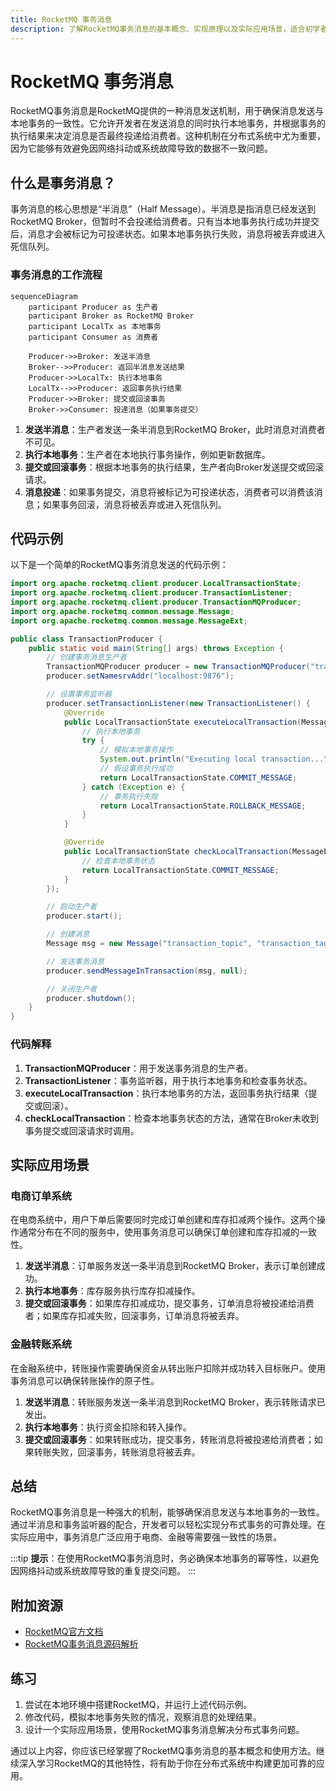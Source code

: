 ```yaml
---
title: RocketMQ 事务消息
description: 了解RocketMQ事务消息的基本概念、实现原理以及实际应用场景，适合初学者快速掌握RocketMQ事务消息的使用方法。
---
```


# RocketMQ 事务消息

RocketMQ事务消息是RocketMQ提供的一种消息发送机制，用于确保消息发送与本地事务的一致性。它允许开发者在发送消息的同时执行本地事务，并根据事务的执行结果来决定消息是否最终投递给消费者。这种机制在分布式系统中尤为重要，因为它能够有效避免因网络抖动或系统故障导致的数据不一致问题。

## 什么是事务消息？

事务消息的核心思想是“半消息”（Half Message）。半消息是指消息已经发送到RocketMQ Broker，但暂时不会投递给消费者。只有当本地事务执行成功并提交后，消息才会被标记为可投递状态。如果本地事务执行失败，消息将被丢弃或进入死信队列。

### 事务消息的工作流程

```mermaid
sequenceDiagram
    participant Producer as 生产者
    participant Broker as RocketMQ Broker
    participant LocalTx as 本地事务
    participant Consumer as 消费者

    Producer->>Broker: 发送半消息
    Broker-->>Producer: 返回半消息发送结果
    Producer->>LocalTx: 执行本地事务
    LocalTx-->>Producer: 返回事务执行结果
    Producer->>Broker: 提交或回滚事务
    Broker->>Consumer: 投递消息（如果事务提交）
```

1. **发送半消息**：生产者发送一条半消息到RocketMQ Broker，此时消息对消费者不可见。
2. **执行本地事务**：生产者在本地执行事务操作，例如更新数据库。
3. **提交或回滚事务**：根据本地事务的执行结果，生产者向Broker发送提交或回滚请求。
4. **消息投递**：如果事务提交，消息将被标记为可投递状态，消费者可以消费该消息；如果事务回滚，消息将被丢弃或进入死信队列。

## 代码示例

以下是一个简单的RocketMQ事务消息发送的代码示例：

```java
import org.apache.rocketmq.client.producer.LocalTransactionState;
import org.apache.rocketmq.client.producer.TransactionListener;
import org.apache.rocketmq.client.producer.TransactionMQProducer;
import org.apache.rocketmq.common.message.Message;
import org.apache.rocketmq.common.message.MessageExt;

public class TransactionProducer {
    public static void main(String[] args) throws Exception {
        // 创建事务消息生产者
        TransactionMQProducer producer = new TransactionMQProducer("transaction_producer_group");
        producer.setNamesrvAddr("localhost:9876");

        // 设置事务监听器
        producer.setTransactionListener(new TransactionListener() {
            @Override
            public LocalTransactionState executeLocalTransaction(Message msg, Object arg) {
                // 执行本地事务
                try {
                    // 模拟本地事务操作
                    System.out.println("Executing local transaction...");
                    // 假设事务执行成功
                    return LocalTransactionState.COMMIT_MESSAGE;
                } catch (Exception e) {
                    // 事务执行失败
                    return LocalTransactionState.ROLLBACK_MESSAGE;
                }
            }

            @Override
            public LocalTransactionState checkLocalTransaction(MessageExt msg) {
                // 检查本地事务状态
                return LocalTransactionState.COMMIT_MESSAGE;
            }
        });

        // 启动生产者
        producer.start();

        // 创建消息
        Message msg = new Message("transaction_topic", "transaction_tag", "Hello RocketMQ Transaction".getBytes());

        // 发送事务消息
        producer.sendMessageInTransaction(msg, null);

        // 关闭生产者
        producer.shutdown();
    }
}
```

### 代码解释

1. **TransactionMQProducer**：用于发送事务消息的生产者。
2. **TransactionListener**：事务监听器，用于执行本地事务和检查事务状态。
3. **executeLocalTransaction**：执行本地事务的方法，返回事务执行结果（提交或回滚）。
4. **checkLocalTransaction**：检查本地事务状态的方法，通常在Broker未收到事务提交或回滚请求时调用。

## 实际应用场景

### 电商订单系统

在电商系统中，用户下单后需要同时完成订单创建和库存扣减两个操作。这两个操作通常分布在不同的服务中，使用事务消息可以确保订单创建和库存扣减的一致性。

1. **发送半消息**：订单服务发送一条半消息到RocketMQ Broker，表示订单创建成功。
2. **执行本地事务**：库存服务执行库存扣减操作。
3. **提交或回滚事务**：如果库存扣减成功，提交事务，订单消息将被投递给消费者；如果库存扣减失败，回滚事务，订单消息将被丢弃。

### 金融转账系统

在金融系统中，转账操作需要确保资金从转出账户扣除并成功转入目标账户。使用事务消息可以确保转账操作的原子性。

1. **发送半消息**：转账服务发送一条半消息到RocketMQ Broker，表示转账请求已发出。
2. **执行本地事务**：执行资金扣除和转入操作。
3. **提交或回滚事务**：如果转账成功，提交事务，转账消息将被投递给消费者；如果转账失败，回滚事务，转账消息将被丢弃。

## 总结

RocketMQ事务消息是一种强大的机制，能够确保消息发送与本地事务的一致性。通过半消息和事务监听器的配合，开发者可以轻松实现分布式事务的可靠处理。在实际应用中，事务消息广泛应用于电商、金融等需要强一致性的场景。

:::tip
**提示**：在使用RocketMQ事务消息时，务必确保本地事务的幂等性，以避免因网络抖动或系统故障导致的重复提交问题。
:::

## 附加资源

- [RocketMQ官方文档](https://rocketmq.apache.org/docs/)
- [RocketMQ事务消息源码解析](https://github.com/apache/rocketmq)

## 练习

1. 尝试在本地环境中搭建RocketMQ，并运行上述代码示例。
2. 修改代码，模拟本地事务失败的情况，观察消息的处理结果。
3. 设计一个实际应用场景，使用RocketMQ事务消息解决分布式事务问题。

通过以上内容，你应该已经掌握了RocketMQ事务消息的基本概念和使用方法。继续深入学习RocketMQ的其他特性，将有助于你在分布式系统中构建更加可靠的应用。